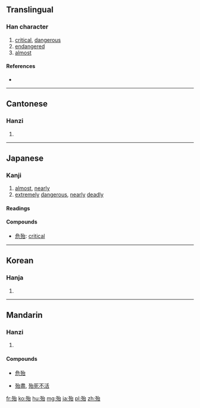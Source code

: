 ==Translingual==

===Han character===
{{Han char|rn=78|rad=歹|as=05|sn=9|four=13260|canj=MNIR}}

# [[critical]], [[dangerous]]
# [[endangered]]
# [[almost]]

====References====
* {{Han ref|kx=0580.040|dkj=16430|dj=0972.180|hdz=21384.120|uh=6B86|ud=27526|bh=AC70|bd=44144}}

----

==Cantonese==

===Hanzi===
{{yue-hanzi|jyut=|y=doi6, toi5}}

# {{defn|lang=yue|sort=歹05}}

----

==Japanese==

===Kanji===
{{ja-kanji|grade=|rs=歹05}}

# [[almost]], [[nearly]]
# [[extremely]] [[dangerous]], [[nearly]] [[deadly]]

====Readings====
{{ja-readings
|goon=[[だい]] (dai)
|kanon=[[たい]] (tai)
|kun={{qualifier|rare}} [[あぶない]] ([[殆ない]], abunai), {{qualifier|rare}} [[あやうい]] ([[殆うい]], ayaui), [[ほとほと]] (hotohoto), {{qualifier|archaic}} [[ほとほとし]] ([[殆し]], hotohotoshi), [[ほとと]] ([[殆と]], hototo), [[ほとんど]] ([[殆ど]], hotondo)
}}

====Compounds====
{{der-top|Compounds}}
* [[危殆]]: [[critical]]
{{der-bottom}}

----

==Korean==

===Hanja===
{{ko-hanja|hangeul=태|eumhun=|rv=tae|mr=t'ae|y=thay}}

# {{defn|lang=ko|sort=歹05}}

----

==Mandarin==

===Hanzi===
{{cmn-hanzi|pin=[[dài]] ([[dai4]])|wg=tai<sup>4</sup>}}

# {{defn|lang=cmn|sort=歹05}}

====Compounds====
* {{sense|critical}} [[危殆]]
* {{sense|almost}} [[殆盡]], [[殆死不活]]

[[fr:殆]]
[[ko:殆]]
[[hu:殆]]
[[mg:殆]]
[[ja:殆]]
[[pl:殆]]
[[zh:殆]]